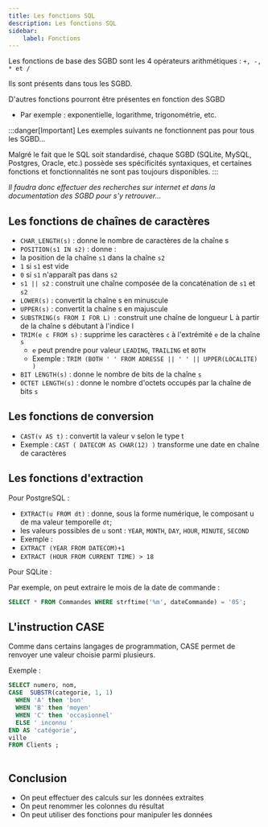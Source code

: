 ```yaml
---
title: Les fonctions SQL
description: Les fonctions SQL
sidebar:
    label: Fonctions
---
```



<Slide title="Les fonctions SQL">

Les fonctions de base des SGBD sont les 4 opérateurs arithmétiques : `+, -, * et /`

Ils sont présents dans tous les SGBD.

D'autres fonctions pourront être présentes en fonction des SGBD
* Par exemple : exponentielle, logarithme, trigonométrie, etc.

:::danger[Important]
Les exemples suivants ne fonctionnent pas pour tous les SGBD...

Malgré le fait que le SQL soit standardisé, chaque SGBD (SQLite, MySQL, Postgres, Oracle, etc.) possède ses spécificités syntaxiques, et certaines fonctions et fonctionnalités ne sont pas toujours disponibles.
:::

_Il faudra donc effectuer des recherches sur internet et dans la documentation des SGBD pour s'y retrouver..._

</Slide>
<Slide>

## Les fonctions de chaînes de caractères

* `CHAR_LENGTH(s)` : donne le nombre de caractères de la chaîne s
* `POSITION(s1 IN s2)` : donne :
 * la position de la chaîne `s1` dans la chaîne `s2`
 * `1` si `s1` est vide
 * `0` si `s1` n'apparaît pas dans `s2`
* `s1 || s2` : construit une chaîne composée de la concaténation de `s1` et `s2`
* `LOWER(s)` : convertit la chaîne s en minuscule
* `UPPER(s)` : convertit la chaîne s en majuscule
* `SUBSTRING(s FROM I FOR L) `: construit une chaîne de longueur L à partir de la chaîne s débutant à l'indice I
* `TRIM(e c FROM s)` : supprime les caractères `c` à l'extrémité `e` de la chaîne `s` 
  * `e` peut prendre pour valeur `LEADING`, `TRAILING` et `BOTH`
  * Exemple : `TRIM (BOTH ' ' FROM ADRESSE || ' ' || UPPER(LOCALITE) )`
* `BIT LENGTH(s)` : donne le nombre de bits de la chaîne `s`
* `OCTET LENGTH(s)` : donne le nombre d'octets occupés par la chaîne de bits `s`


</Slide>
<Slide>

## Les fonctions de conversion

* `CAST(v AS t)` : convertit la valeur v selon le type t
* Exemple : `CAST ( DATECOM AS CHAR(12) )` transforme une date en chaîne de caractères

</Slide>
<Slide>

## Les fonctions d'extraction

Pour PostgreSQL :

* `EXTRACT(u FROM dt)` : donne, sous la forme numérique, le composant u de ma valeur temporelle `dt`; 
* les valeurs possibles de `u` sont : `YEAR`, `MONTH`, `DAY`, `HOUR`, `MINUTE`, `SECOND`
* Exemple :
 * `EXTRACT (YEAR FROM DATECOM)+1`
 * `EXTRACT (HOUR FROM CURRENT TIME) > 18`

Pour SQLite : 

Par exemple, on peut extraire le mois de la date de commande :

```sql
SELECT * FROM Commandes WHERE strftime('%m', dateCommande) = '05';
```

<Table
  sqliteDB="public/sample/ecommerce/ecommerce-fr-erd-v2.sqlite"
  title="Commandes"
  query="
SELECT * FROM Commandes WHERE strftime('%m', dateCommande) = '05';
"
/>

</Slide>
<Slide>

## L'instruction CASE

Comme dans certains langages de programmation, CASE permet de renvoyer une valeur choisie parmi plusieurs.

Exemple :

```sql
SELECT numero, nom,
CASE  SUBSTR(categorie, 1, 1)
  WHEN 'A' then 'bon'
  WHEN 'B' then 'moyen'
  WHEN 'C' then 'occasionnel'
  ELSE ' inconnu '
END AS 'catégorie',
ville
FROM Clients ;
```

<Table
  sqliteDB="public/sample/ecommerce/ecommerce-fr-erd-v2.sqlite"
  title="Clients"
  query="
SELECT numero, nom,
CASE  SUBSTR(categorie, 1, 1)
  WHEN 'A' then 'bon'
  WHEN 'B' then 'moyen'
  WHEN 'C' then 'occasionnel'
  ELSE ' inconnu '
END AS 'catégorie',
ville
FROM Clients ;
"
/>

</Slide>
<Slide>

## Conclusion

* On peut effectuer des calculs sur les données extraites
* On peut renommer les colonnes du résultat
* On peut utiliser des fonctions pour manipuler les données

</Slide>
